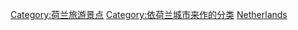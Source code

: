 [[Category:荷兰旅游景点|Category:荷兰旅游景点]]
[[Category:依荷兰城市来作的分类|Category:依荷兰城市来作的分类]]
[[Category:各國各城市旅遊景點|Netherlands]]